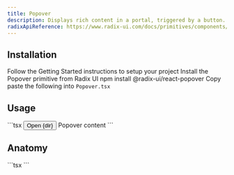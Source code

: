 ```yaml
---
title: Popover
description: Displays rich content in a portal, triggered by a button.
radixApiReference: https://www.radix-ui.com/docs/primitives/components/popover#api-reference
---
```


<ComponentDemo name="Popover" />

## <HeaderLink href="#installation" id="installation">Installation</HeaderLink>

<Steps>

<Step className="inline-flex items-center gap-2 [&>p]:mt-0">
  Follow the
  <Link href={"/docs/getting-started"}>Getting Started</Link>
  instructions to setup your project
</Step>
<Step>Install the Popover primitive from Radix UI</Step>
<CodeCopyBlock className="mt-2 py-4">npm install @radix-ui/react-popover</CodeCopyBlock>
<Step>
  Copy paste the following into <Code>Popover.tsx</Code>
</Step>
<ComponentSource name="Popover" />

</Steps>

## <HeaderLink href="#usage" id="usage">Usage</HeaderLink>

<CodeCopyBlock>
  ```tsx
  <Popover>
    <PopoverTrigger asChild>
      <Button variants={{ type: "secondary" }} className="max-w-max self-center">
        Open {dir}
      </Button>
    </PopoverTrigger>
    <PopoverContent side={dir}>Popover content</PopoverContent>
  </Popover>
  ```
</CodeCopyBlock>

## <HeaderLink href="#anatomy" id="anatomy">Anatomy</HeaderLink>

<CodeBlock>
  ```tsx
  <Popover>
    <PopoverTrigger></PopoverTrigger>
    <PopoverContent></PopoverContent>
  </Popover>
  ```
</CodeBlock>
